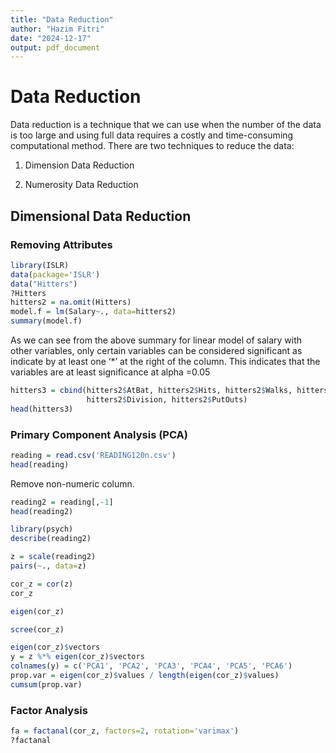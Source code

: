 ```yaml
---
title: "Data Reduction"
author: "Hazim Fitri"
date: "2024-12-17"
output: pdf_document
---
```


# Data Reduction

Data reduction is a technique that we can use when the number of the data is too large and using full data requires a costly and time-consuming computational method. There are two techniques to reduce the data:

1)  Dimension Data Reduction

2)  Numerosity Data Reduction

## Dimensional Data Reduction

### Removing Attributes

```r
library(ISLR)
data(package='ISLR')
data("Hitters")
?Hitters
hitters2 = na.omit(Hitters)
model.f = lm(Salary~., data=hitters2)
summary(model.f)
```

As we can see from the above summary for linear model of salary with other variables, only certain variables can be considered significant as indicate by at least one '\*' at the right of the column. This indicates that the variables are at least significance at alpha =0.05

```r
hitters3 = cbind(hitters2$AtBat, hitters2$Hits, hitters2$Walks, hitters2$CWalks,
                 hitters2$Division, hitters2$PutOuts)
head(hitters3)
```

### Primary Component Analysis (PCA)

```r
reading = read.csv('READING120n.csv')
head(reading)
```

Remove non-numeric column.

```r
reading2 = reading[,-1]
head(reading2)
```

```r
library(psych)
describe(reading2)
```

```r
z = scale(reading2)
pairs(~., data=z)
```

```r
cor_z = cor(z)
cor_z
```

```r
eigen(cor_z)
```

```r
scree(cor_z)
```

```r
eigen(cor_z)$vectors
y = z %*% eigen(cor_z)$vectors
colnames(y) = c('PCA1', 'PCA2', 'PCA3', 'PCA4', 'PCA5', 'PCA6')
prop.var = eigen(cor_z)$values / length(eigen(cor_z)$values)
cumsum(prop.var)
```

### Factor Analysis

```r
fa = factanal(cor_z, factors=2, rotation='varimax')
?factanal
```
